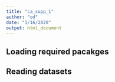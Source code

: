 ```yaml
---
title: "ca_supp_1"
author: "od"
date: "1/16/2020"
output: html_document
---
```


## Loading required pacakges


## Reading datasets



